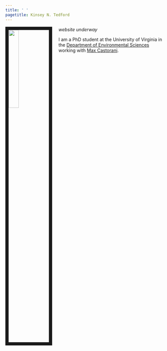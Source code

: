 ```yaml
---
title: ' '
pagetitle: Kinsey N. Tedford
---
```


<link rel="stylesheet" href="styles.css" type="text/css">

<img src="images/kinseytedford_2019.jpg" style="width:25%; border:10px solid; margin-right: 20px" align="left">

*website underway*

I am a PhD student at the University of Virginia in the [Department of Environmental Sciences](https://evsc.as.virginia.edu) working with [Max Castorani](https://castorani.evsc.virginia.edu). 
